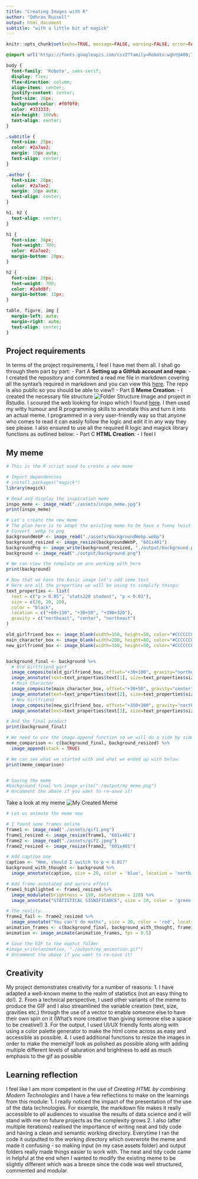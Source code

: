 ---
title: "Creating Images with R"
author: "Odhran Russell"
output: html_document
subtitle: "with a little bit of magick"
---

```{r setup, include=FALSE}
knitr::opts_chunk$set(echo=TRUE, message=FALSE, warning=FALSE, error=FALSE)
```

```{css}
@import url('https://fonts.googleapis.com/css2?family=Roboto:wght@400;700&display=swap');

body {
  font-family: 'Roboto', sans-serif;
  display: flex;
  flex-direction: column;
  align-items: center;
  justify-content: center;
  font-size: 16px;
  background-color: #f0f0f0; 
  color: #333333;
  min-height: 100vh;
  text-align: center;
}

.subtitle {
  font-size: 25px;
  color: #2a7ae2;
  margin: 10px auto; 
  text-align: center;
}

.author {
  font-size: 20px;
  color: #2a7ae2;
  margin: 10px auto;
  text-align: center;
}

h1, h2 {
  text-align: center;
}

h1 {
  font-size: 36px;
  font-weight: 700;
  color: #2a7ae2;
  margin-bottom: 20px;
}

h2 {
  font-size: 28px;
  font-weight: 700;
  color: #2a9d8f;
  margin-bottom: 15px;
}

table, figure, img {
  margin-left: auto;
  margin-right: auto;
  text-align: center;
}
```

## Project requirements
In terms of the project requirements, I feel I have met them all. I shall go through them part by part:
  - Part A **Setting up a GitHub account and repo**:
    - I created the repository and commited a read me file in markdown covering all the syntax's required in markdown and you can view this [here](https://github.com/Odhran7/stats220). The repo is also public so you should be able to view!!
  - Part B **Meme Creation**:
    - I created the necessary file structure ![Folder Structure Image](assets/folder.png) and project in Rstudio. I scoured the web looking for inspo which I found [here](https://media.wired.com/photos/59a459d3b345f64511c5e3d4/master/pass/MemeLoveTriangle_297886754.jpg). I then used my witty humour and R programming skills to annotate this and turn it into an actual meme. I programmed in a very user-friendly way so that anyone who comes to read it can easily follow the logic and edit it in any way they see please. I also ensured to use all the required R logic and magick library functions as outlined below:
  - Part C **HTML Creation**:
    - I feel I 
  
## My meme

```{r meme-code, eval=TRUE}
# This is the R script used to create a new meme

# Import dependencies 
# install.packages("magick")
library(magick)

# Read and display the inspiration meme
inspo_meme <- image_read("./assets/inspo_meme.jpg")
print(inspo_meme)

# Let's create the new meme
# The plan here is to adapt the existing meme to be have a funny twist surrounding the concept of statistical significance
# Convert .webp to png
backgroundWebP <- image_read("./assets/backgroundWebp.webp")
background_resized <- image_resize(backgroundWebP, "601x401")
backgroundPng <- image_write(background_resized, "./output/background.png") # Same wxh dimensions as our inspo
background <- image_read("./output/background.png")

# We can view the template we are working with here
print(background)

# Now that we have the basic image let's add some text
# Here are all the properties we will be using to simplify things:
text_properties <- list(
  text = c("p > 0.05", "stats220 student", "p < 0.01"),
  size = c(20, 20, 20),
  color = "black",
  location = c("+60+110", "+30+50", "+390+320"),
  gravity = c("northeast", "center", "northeast")
)

old_girlfriend_box <- image_blank(width=150, height=50, color="#CCCCCC80")
main_character_box <- image_blank(width=200, height=80, color="#CCCCCC80")
new_girlfriend_box <- image_blank(width=150, height=50, color="#CCCCCC80")


background_final <- background %>%
  # Old Girlfriend part
  image_composite(old_girlfriend_box, offset="+30+100", gravity="northeast") %>%
  image_annotate(text=text_properties$text[1], size=text_properties$size[1], color=text_properties$color, location=text_properties$location[1], gravity=text_properties$gravity[1]) %>%
  # Main Character
  image_composite(main_character_box, offset="+30+50", gravity="center") %>%
  image_annotate(text=text_properties$text[2], size=text_properties$size[2], color=text_properties$color, location=text_properties$location[2], gravity=text_properties$gravity[2]) %>%
  # New Girlfriend
  image_composite(new_girlfriend_box, offset="+350+300", gravity="northeast") %>%
  image_annotate(text=text_properties$text[3], size=text_properties$size[3], color=text_properties$color, location=text_properties$location[3], gravity=text_properties$gravity[3])

# And the final product
print(background_final)

# We need to use the image.append function so we will do a side by side comparison
meme_comparison <- c(background_final, background_resized) %>%
  image_append(stack = TRUE)

# We can see what we started with and what we ended up with below:
print(meme_comparison)


# Saving the meme
#background_final %>% image_write("./output/my_meme.png")
# Uncomment the above if you want to re-save it!

```
Take a look at my meme ![My Created Meme](output/my_meme.png)

```{r animation-code, eval=FALSE}

# Let us animate the meme now

# I found some frames online 
frame1 <- image_read("./assets/gif1.png")
frame1_resized <- image_resize(frame1, "601x401")
frame2 <- image_read("./assets/gif2.jpeg")
frame2_resized <- image_resize(frame2, "601x401")

# Add caption one
caption <- "Hmm, should I switch to p < 0.01?"
background_with_thought <- background %>%
  image_annotate(caption, size = 20, color = 'blue', location = 'north')

# Add frame annotated and aurora effect
frame1_highlighted <- frame1_resized %>%
  image_modulate(brightness = 150, saturation = 120) %>%
  image_annotate("STATISTICAL SIGNIFICANCE", size = 20, color = 'green', location = 'south')

# The reality....
frame2_fail <- frame2_resized %>%
  image_annotate("You can't do maths", size = 20, color = 'red', location = 'center')
animation_frames <- c(background_final, background_with_thought, frame1_highlighted, frame2_fail)
animation <- image_animate(animation_frames, fps = 0.5)

# Save the GIF to the ouptut folder
#image_write(animation, "./output/my_animation.gif")
# Uncomment the above if you want to re-save it!

```

## Creativity
My project demonstrates creativity for a number of reasons:
1. I have adapted a well-known meme to the realm of statistics (not an easy thing to do!).
2. From a technical perspective, I used other variants of the meme to produce the GIF and I also streamlined the variable creation (text, size, gravities etc.) through the use of a vector to enable someone else to have their own spin on it (What's more creative than giving someone else a space to be creative!)
3. For the output, I used UI/UX friendly fonts along with using a color palette generator to make the html come across as easy and accessible as possible.
4. I used additional functions to resize the images in order to make the meme/gif look as polished as possible along with adding multiple different levels of saturation and brightness to add as much emphasis to the gif as possible

## Learning reflection
I feel like I am more competent in the use of *Creating HTML by combining Modern Technologies* and I have a few reflections to make on the learnings from this module:
1. I really noticed the impact of the presentation of the use of the data technologies. For example, the markdown file makes it really accessible to *all* audiences to visualise the results of data science and it will stand with me on future projects as the complexity grows
2. I also (after multiple iterations) realised the importance of writing neat and tidy code and having a clean and semantic working directory. Everytime I ran the code it outputted to the working directory which overwrote the meme and made it confusing - so making input (in my case assets folder) and output folders really made things easier to work with. The neat and tidy code came in helpful at the end when I wanted to modify the existing meme to be slightly different which was a breeze since the code was well structured, commented and modular.
